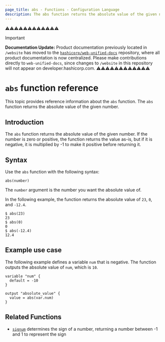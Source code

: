 ```yaml
---
page_title: abs - Functions - Configuration Language
description: The abs function returns the absolute value of the given number.
---
```


⚠️⚠️⚠️⚠️⚠️⚠️⚠️⚠️⚠️⚠️⚠️⚠️
> [!IMPORTANT]  
> **Documentation Update:** Product documentation previously located in `/website` has moved to the [`hashicorp/web-unified-docs`](https://github.com/hashicorp/web-unified-docs) repository, where all product documentation is now centralized. Please make contributions directly to `web-unified-docs`, since changes to `/website` in this repository will not appear on developer.hashicorp.com.
⚠️⚠️⚠️⚠️⚠️⚠️⚠️⚠️⚠️⚠️⚠️⚠️


# `abs` function reference

This topic provides reference information about the `abs` function. The `abs` function returns the absolute value of the given number.

## Introduction

The `abs` function returns the absolute value of the given number. If the number is zero or positive, the function returns the value as-is, but if it is negative, it is multiplied by -1 to make it positive before returning it.

## Syntax

Use the `abs` function with the following syntax:

```hcl
abs(number) 
```

The `number` argument is the number you want the absolute value of.

In the following example, the function returns the absolute value of `23`, `0`, and `-12.4`.

```hcl hideClipboard
$ abs(23)
23
$ abs(0)
0
$ abs(-12.4)
12.4
```

## Example use case

The following example defines a variable `num` that is negative. The function outputs the absolute value of `num`, which is `10`.

```hcl
variable "num" {
  default = -10
}

output "absolute_value" {
  value = abs(var.num)
}
```

## Related Functions

- [`signum`](/terraform/language/functions/signum) determines the sign of a number, returning a number between -1 and 1 to represent the sign
